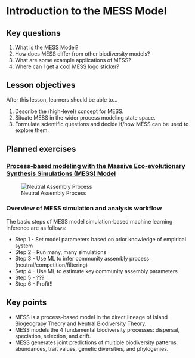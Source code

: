 # Introduction to the MESS Model

## Key questions

1. What is the MESS Model?
1. How does MESS differ from other biodiversity models?
1. What are some example applications of MESS?
1. Where can I get a cool MESS logo sticker?

## Lesson objectives

After this lesson, learners should be able to...

1. Describe the (high-level) concept for MESS.
1. Situate MESS in the wider process modeling state space.
1. Formulate scientific questions and decide if/how MESS can be used to
explore them.

## Planned exercises

### [Process-based modeling with the Massive Eco-evolutionary Synthesis Simulations (MESS) Model](https://docs.google.com/presentation/d/1xu2aVlV8sFLJB65rxAN0thclrvGgS-rNFJL8WPeR5jQ/edit?usp=sharing)

![Neutral Assembly Process](images/Forward_Time_Neutral_Assembly.png)

### Overview of MESS simulation and analysis workflow

The basic steps of MESS model simulation-based machine learning inference
are as follows:

* Step 1 - Set model parameters based on prior knowledge of empirical system
* Step 2 - Run many, many simulations
* Step 3 - Use ML to infer community assembly process (neutral/competition/filtering)
* Setp 4 - Use ML to estimate key community assembly parameters
* Step 5 - ???
* Step 6 - Profit!!

## Key points

* MESS is a process-based model in the direct lineage of Island Biogeograpy
Theory and Neutral Biodiversity Theory.
* MESS models the 4 fundamental biodiversity processes: dispersal, speciation,
selection, and drift.
* MESS generates joint predictions of multiple biodiversity patterns:
abundances, trait values, genetic diversities, and phylogenies.
